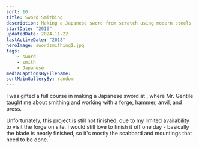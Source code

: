 ```yaml
---
sort: 10
title: Sword Smithing
description: Making a Japanese sword from scratch using modern steels
startDate: "2016"
updatedDate: 2024-11-22
lastActiveDate: "2018"
heroImage: swordsmithing1.jpg
tags:
    - sword
    - smith
    - Japanese
mediaCaptionsByFilename:
sortMainGalleryBy: random
---
```


I was gifted a full course in making a Japanese sword at <MDLink href="https://ferrum-d.com/" caption="Ferrum D Gentile"/>, where Mr. Gentile taught me about smithing and working with a forge, hammer, anvil, and press.

Unfortunately, this project is still not finished, due to my limited availability to visit the forge on site. I would still love to finish it off one day - basically the blade is nearly finished, so it's mostly the scabbard and mountings that need to be done.